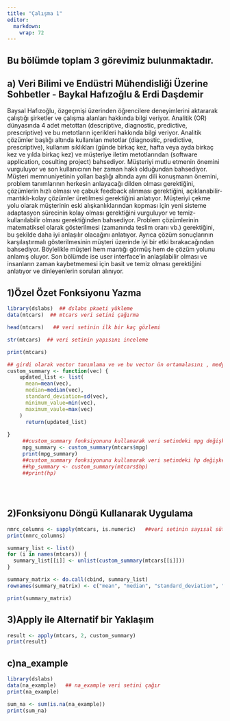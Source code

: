 ```yaml
---
title: "Çalışma 1"
editor: 
  markdown: 
    wrap: 72
---
```


## Bu bölümde toplam 3 görevimiz bulunmaktadır.

## a) **Veri Bilimi ve Endüstri Mühendisliği Üzerine Sohbetler - Baykal Hafızoğlu & Erdi Daşdemir**

Baysal Hafızoğlu, özgeçmişi üzerinden öğrencilere deneyimlerini
aktararak çalıştığı şirketler ve çalışma alanları hakkında bilgi
veriyor. Analitik (OR) dünyasında 4 adet metottan (descriptive,
diagnostic, predictive, prescriptive) ve bu metotların içerikleri
hakkında bilgi veriyor. Analitik çözümler başlığı altında kullanılan
metotlar (diagnostic, predictive, prescriptive), kullanım sıklıkları
(günde birkaç kez, hafta veya ayda birkaç kez ve yılda birkaç kez) ve
müşteriye iletim metotlarından (software application, cosulting project)
bahsediyor. Müşteriyi mutlu etmenin önemini vurguluyor ve son
kullanıcının her zaman haklı olduğundan bahsediyor. Müşteri
memnuniyetinin yolları başlığı altında aynı dili konuşmanın önemini,
problem tanımlarının herkesin anlayacağı dilden olması gerektiğini,
çözümlerin hızlı olması ve çabuk feedback alınması gerektiğini,
açıklanabilir-mantıklı-kolay çözümler üretilmesi gerektiğini anlatıyor.
Müşteriyi çekme yolu olarak müşterinin eski alışkanlıklarından kopması
için yeni sisteme adaptasyon sürecinin kolay olması gerektiğini
vurguluyor ve temiz-kullanılabilir olması gerektiğinden bahsediyor.
Problem çözümlerinin matematiksel olarak gösterilmesi (zamanında teslim
oranı vb.) gerektiğini, bu şekilde daha iyi anlaşılır olacağını
anlatıyor. Ayrıca çözüm sonuçlarının karşılaştırmalı gösterilmesinin
müşteri üzerinde iyi bir etki bırakacağından bahsediyor. Böylelikle
müşteri hem mantığı görmüş hem de çözüm yolunu anlamış oluyor. Son
bölümde ise user interface’in anlaşılabilir olması ve insanların zaman
kaybetmemesi için basit ve temiz olması gerektiğini anlatıyor ve
dinleyenlerin soruları alınıyor.

## 1)Özel Özet Fonksiyonu Yazma

```r
library(dslabs)  ## dslabs pkaeti yükleme
data(mtcars)  ## mtcars veri setini çağırma


```

```r
head(mtcars)   ## veri setinin ilk bir kaç gözlemi

```

```r
str(mtcars)  ## veri setinin yapısını inceleme

```

```r
print(mtcars)

```

```r
## girdi olarak vector tanımlama ve ve bu vector ün ortamalasını , medyanını , standart sapmasını ,minimumunu ve maksimumunu içeren liste döndürme
custom_summary <- function(vec) {   
    updated_list <- list(
      mean=mean(vec),
      median=median(vec),
      standard_deviation=sd(vec),
      minimum_value=min(vec),
      maximum_vaule=max(vec)
    )
      return(updated_list)
  
}
     ##custom_summary fonksiyonunu kullanarak veri setindeki mpg değişkeninin özet istatistiğini hesaplama
     mpg_summary <- custom_summary(mtcars$mpg)
     print(mpg_summary)
     ##custom_summary fonksiyonunu kullanarak veri setindeki hp değişkeninin özet istatistiğini hesaplasaydk aşağıdaki gibi olurdu
     ##hp_summary <- custom_summary(mtcars$hp)
     ##print(hp)
     
     
     

```

## 2)Fonksiyonu Döngü Kullanarak Uygulama

```r
nmrc_columns <- sapply(mtcars, is.numeric)   ##veri setinin sayısal sütunlarını belirleme
print(nmrc_columns)
```

```r
summary_list <- list()   
for (i in names(mtcars)) {
  summary_list[[i]] <- unlist(custom_summary(mtcars[[i]]))
}

summary_matrix <- do.call(cbind, summary_list)
rownames(summary_matrix) <- c("mean", "median", "standard_deviation", "minimum_value", "maximum_value")

print(summary_matrix)


```

## 3)Apply ile Alternatif bir Yaklaşım

```r
result <- apply(mtcars, 2, custom_summary)
print(result)
```

## c)na_example

```r

library(dslabs)
data(na_example)   ## na_example veri setini çağır
print(na_example)


```

```r
sum_na <- sum(is.na(na_example))
print(sum_na)

```
